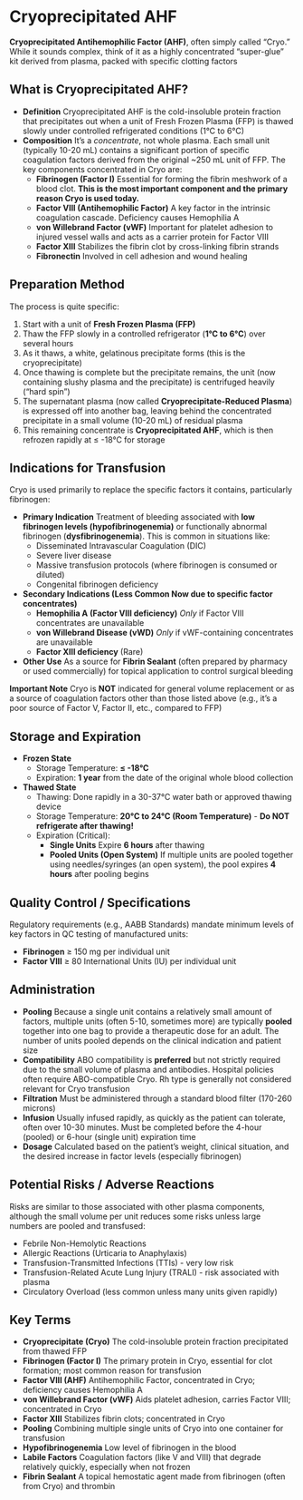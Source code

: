 # Cryoprecipitated AHF {-}

**Cryoprecipitated Antihemophilic Factor (AHF)**, often simply called "Cryo." While it sounds complex, think of it as a highly concentrated "super-glue" kit derived from plasma, packed with specific clotting factors

## **What is Cryoprecipitated AHF?** {-}

*   **Definition** Cryoprecipitated AHF is the cold-insoluble protein fraction that precipitates out when a unit of Fresh Frozen Plasma (FFP) is thawed slowly under controlled refrigerated conditions (1°C to 6°C)
*   **Composition** It's a *concentrate*, not whole plasma. Each small unit (typically 10-20 mL) contains a significant portion of specific coagulation factors derived from the original ~250 mL unit of FFP. The key components concentrated in Cryo are:
    *   **Fibrinogen (Factor I)** Essential for forming the fibrin meshwork of a blood clot. **This is the most important component and the primary reason Cryo is used today.**
    *   **Factor VIII (Antihemophilic Factor)** A key factor in the intrinsic coagulation cascade. Deficiency causes Hemophilia A
    *   **von Willebrand Factor (vWF)** Important for platelet adhesion to injured vessel walls and acts as a carrier protein for Factor VIII
    *   **Factor XIII** Stabilizes the fibrin clot by cross-linking fibrin strands
    *   **Fibronectin** Involved in cell adhesion and wound healing

## **Preparation Method** {-}

The process is quite specific:

1.  Start with a unit of **Fresh Frozen Plasma (FFP)**
2.  Thaw the FFP slowly in a controlled refrigerator (**1°C to 6°C**) over several hours
3.  As it thaws, a white, gelatinous precipitate forms (this is the cryoprecipitate)
4.  Once thawing is complete but the precipitate remains, the unit (now containing slushy plasma and the precipitate) is centrifuged heavily ("hard spin")
5.  The supernatant plasma (now called **Cryoprecipitate-Reduced Plasma**) is expressed off into another bag, leaving behind the concentrated precipitate in a small volume (10-20 mL) of residual plasma
6.  This remaining concentrate is **Cryoprecipitated AHF**, which is then refrozen rapidly at ≤ -18°C for storage

## **Indications for Transfusion** {-}

Cryo is used primarily to replace the specific factors it contains, particularly fibrinogen:

*   **Primary Indication** Treatment of bleeding associated with **low fibrinogen levels (hypofibrinogenemia)** or functionally abnormal fibrinogen (**dysfibrinogenemia**). This is common in situations like:
    *   Disseminated Intravascular Coagulation (DIC)
    *   Severe liver disease
    *   Massive transfusion protocols (where fibrinogen is consumed or diluted)
    *   Congenital fibrinogen deficiency
*   **Secondary Indications (Less Common Now due to specific factor concentrates)**
    *   **Hemophilia A (Factor VIII deficiency)** *Only* if Factor VIII concentrates are unavailable
    *   **von Willebrand Disease (vWD)** *Only* if vWF-containing concentrates are unavailable
    *   **Factor XIII deficiency** (Rare)
*   **Other Use** As a source for **Fibrin Sealant** (often prepared by pharmacy or used commercially) for topical application to control surgical bleeding

**Important Note** Cryo is **NOT** indicated for general volume replacement or as a source of coagulation factors other than those listed above (e.g., it's a poor source of Factor V, Factor II, etc., compared to FFP)

## **Storage and Expiration** {-}

*   **Frozen State**
    *   Storage Temperature: **≤ -18°C**
    *   Expiration: **1 year** from the date of the original whole blood collection
*   **Thawed State**
    *   Thawing: Done rapidly in a 30-37°C water bath or approved thawing device
    *   Storage Temperature: **20°C to 24°C (Room Temperature)** - **Do NOT refrigerate after thawing!**
    *   Expiration (Critical):
        *   **Single Units** Expire **6 hours** after thawing
        *   **Pooled Units (Open System)** If multiple units are pooled together using needles/syringes (an open system), the pool expires **4 hours** after pooling begins

## **Quality Control / Specifications** {-}

Regulatory requirements (e.g., AABB Standards) mandate minimum levels of key factors in QC testing of manufactured units:

*   **Fibrinogen** ≥ 150 mg per individual unit
*   **Factor VIII** ≥ 80 International Units (IU) per individual unit

## **Administration** {-}

*   **Pooling** Because a single unit contains a relatively small amount of factors, multiple units (often 5-10, sometimes more) are typically **pooled** together into one bag to provide a therapeutic dose for an adult. The number of units pooled depends on the clinical indication and patient size
*   **Compatibility** ABO compatibility is **preferred** but not strictly required due to the small volume of plasma and antibodies. Hospital policies often require ABO-compatible Cryo. Rh type is generally not considered relevant for Cryo transfusion
*   **Filtration** Must be administered through a standard blood filter (170-260 microns)
*   **Infusion** Usually infused rapidly, as quickly as the patient can tolerate, often over 10-30 minutes. Must be completed before the 4-hour (pooled) or 6-hour (single unit) expiration time
*   **Dosage** Calculated based on the patient's weight, clinical situation, and the desired increase in factor levels (especially fibrinogen)

## **Potential Risks / Adverse Reactions** {-}

Risks are similar to those associated with other plasma components, although the small volume per unit reduces some risks unless large numbers are pooled and transfused:

*   Febrile Non-Hemolytic Reactions
*   Allergic Reactions (Urticaria to Anaphylaxis)
*   Transfusion-Transmitted Infections (TTIs) - very low risk
*   Transfusion-Related Acute Lung Injury (TRALI) - risk associated with plasma
*   Circulatory Overload (less common unless many units given rapidly)

## **Key Terms** {-}

*   **Cryoprecipitate (Cryo)** The cold-insoluble protein fraction precipitated from thawed FFP
*   **Fibrinogen (Factor I)** The primary protein in Cryo, essential for clot formation; most common reason for transfusion
*   **Factor VIII (AHF)** Antihemophilic Factor, concentrated in Cryo; deficiency causes Hemophilia A
*   **von Willebrand Factor (vWF)** Aids platelet adhesion, carries Factor VIII; concentrated in Cryo
*   **Factor XIII** Stabilizes fibrin clots; concentrated in Cryo
*   **Pooling** Combining multiple single units of Cryo into one container for transfusion
*   **Hypofibrinogenemia** Low level of fibrinogen in the blood
*   **Labile Factors** Coagulation factors (like V and VIII) that degrade relatively quickly, especially when not frozen
*   **Fibrin Sealant** A topical hemostatic agent made from fibrinogen (often from Cryo) and thrombin
